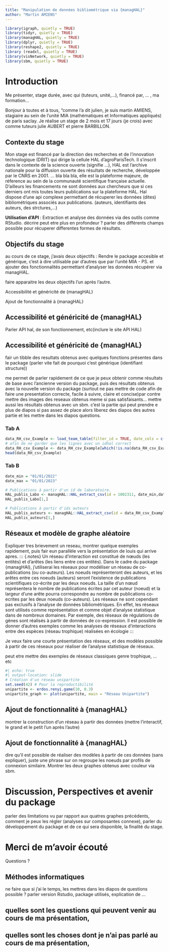 ```yaml
---
title: "Manipulation de données bibliométrique via {managHAL}"
author: "Martin AMIENS"
---
```

```r
library(igraph, quietly = TRUE)
library(tidyr, quietly = TRUE)
library(managHAL, quietly = TRUE)
library(dplyr, quietly = TRUE)
library(reshape2, quietly = TRUE)
library (readxl, quietly = TRUE)
library(visNetwork, quietly = TRUE)
library(sbm, quietly = TRUE)
```

# Introduction

Me présenter, stage durée, avec qui (tuteurs, unité,...), financé par, ... , ma formation...

::: {.notes}

Bonjour à toutes et à tous, "comme l'a dit julien, je suis martin AMIENS, stagiaire au sein de l'unité MIA (mathématiques et Informatiques appliqués) de paris saclay. Je réalise un stage de 2 mois et 17 jours (je crois) avec comme tuteurs julie AUBERT et pierre BARBILLON.

:::

## Contexte du stage

::: {.notes}

Mon stage est financé par la direction des recherches et de l'innovation technologique (DRIT) qui dirige la cellule HAL d'agroParisTech. Il s'inscrit dans le contexte de la science ouverte (signifie ...), HAL est l'archive nationale pour la diffusion ouverte des résultats de recherche, développée par le CNRS en 2001.
 ... bla bla bla, elle est la plateforme majeure, de réference au sein de la communauté scientifique française actuelle. D'ailleurs les financements ne sont données aux chercheurs que si ces derniers ont mis toutes leurs publications sur la plateforme HAL. Hal dispose d'une api complexe permettant de récuperer les données (dites) bibliométriques associés aux publications. (auteurs, identifiants des auteurs, des strctures,...)

**Utilisation d'API **: Extraction et analyse des données via des outils comme RStudio. décrire peut etre plus en profondeur ? parler des différents champs possible pour récuperer differentes formes de résultats.

:::


## Objectifs du stage

::: {.notes}

au cours de ce stage, j'avais deux objectifs : Rendre le package accesible et générique, c'est à  dire utilisable par d'autres que par l'unité MIA - PS.
et ajouter des fonctionnalités permettant d'analyser les données récupérer via managHAL.

faire apparaitre les deux objectifs l'un après l'autre.

:::

Accessibilité et généricité de {managHAL}

Ajout de fonctionnalité à {managHAL}


## Accessibilité et généricité de {managHAL}

Parler API hal, de son fonctionnement, etc(inclure le site API HAL)


## Accessibilité et généricité de {managHAL}

fair un tibble des resultats obtenus avec quelques fonctions présentes dans le package (parler vite fait de pourquoi c'est générique (identifiant structure))

::: {.notes}

me permet de parler rapidement de ce que je peux obtenir comme résultats de base avec l'ancienne version du package, puis des résultats obtenus avec la nouvelle version du package (surtout ne pas mettre de code afin de faire une presentation correcte, facile à suivre, claire et concise)par contre mettre des images des reseaux obtenus meme si pas satisfaisants... mettre aussi les résultats obtenus avec un sbm. c'est la partie qui peut prendre e plus de diapos si pas assez de place alors liberez des diapos des autres partie et les mettre dans les diapos questions.

:::

::: {.panel-tabset}


### Tab A

```r
data_RH_csv_Example <- load_team_table(filter_id = TRUE, date_cols = c(6,7), filepath_or_url = "./data/Data_RH_Example.csv")
# afin de ne garder que les lignes avec un idhal correct
data_RH_csv_Example <- data_RH_csv_Example[which(!is.na(data_RH_csv_Example$idhal)),]
head(data_RH_csv_Example)
```

### Tab B

```r
date_min = "01/01/2022"
date_max = "01/01/2023"

# Publications à partir d'un id de laboratoire.
HAL_publis_Labo <- managHAL::HAL_extract_csv(id = 1002311, date_min,date_max, type_id = "struct_id", add_output = c("structAcronym_s","structId_i", "structHasAlphaAuthIdHalPersonid_fs"))
HAL_publis_Labo[1,]

# Publications à partir d'ids auteurs
HAL_publis_auteurs <- managHAL::HAL_extract_csv(id = data_RH_csv_Example[,12] , date_min,date_max, type_id = "person_id")
HAL_publis_auteurs[1,]

```


:::

## Réseaux et modèle de graphe aléatoire

Expliquer tres brievement un reseau, montrer quelque exemples rapidement, puis fair eun parallèle vers la présentation de louis qui arrive apres.
::: {.notes}
Un réseau d’interaction est constitué de nœuds (les entités) et d’arêtes (les liens entre ces entités). Dans le cadre du package {managHAl}, j'utiliserai les réseaux pour modéliser un réseau de co-publications (ou co-auteurs). Les noeuds représenteront des auteurs, et les arêtes entre ces noeuds (auteurs) seront l'existence de publications scientifiques co-écrite par les deux noeuds. La taille d'un nœud représentera le nombre de publications écrites par cet auteur (noeud) et la largeur d'une arête pourra correspondre au nombre de publications co-ecrites par les deux noeuds (co-auteurs). Les réseaux ne sont cependant pas exclusifs à l'analyse de données bibliométriques. En effet, les réseaux sont utilisés comme représentation et comme objet d'analyse statistique dans de nombreux domaines. Par exemple, des réseaux de régulations de gènes sont réalisés à partir de données de co-expression. Il est possible de donner d'autres exemples comme les analyses de réseaux d'interactions entre des espèces (réseau trophique) réalisées en écologie
:::


Je veux faire une courte présentation des réseaux, et des modèles possible à partir de ces réseaux pour réaliser de l'analyse statistique de réseaux.

peut etre mettre des exemples de réseaux classiques genre trophique, ... etc


```r
#| echo: true
#| output-location: slide
# Création d'un réseau unipartite
set.seed(42) # Pour la reproductibilité 
unipartite <- erdos.renyi.game(10, 0.3)
unipartite_graph <- plot(unipartite, main = "Réseau Unipartite")
```


## Ajout de fonctionnalité à {managHAL}

montrer la construction d'un réseau à partir des données (mettre l'interactif, le grand et le petit l'un après l'autre)

## Ajout de fonctionnalité à {managHAL}

dire qu'il est possible de réaliser des modèles à partir de ces données (sans expliquer), juste une phrase sur on regroupe les noeuds par profils de connexion similaire. Montrer les deux graphes obtenus avec couleur via sbm.

# Discussion, Perspectives et avenir du package

parler des limitations vu par rapport aux quatres graphes précédents, comment je peux les régler (analyses sur composantes connexe), parler du développement du package et de ce qui sera disponible, la finalité du stage.

# Merci de m'avoir écouté

Questions ?

## Méthodes informatiques

ne faire que si j'ai le temps, les mettres dans les diapos de questions possible ?
parler version Rstudio, package utilisés, explication de ...  

## quelles sont les questions qui peuvent venir au cours de ma présentation,
## quelles sont les choses dont je n'ai pas parlé au cours de ma présentation,
